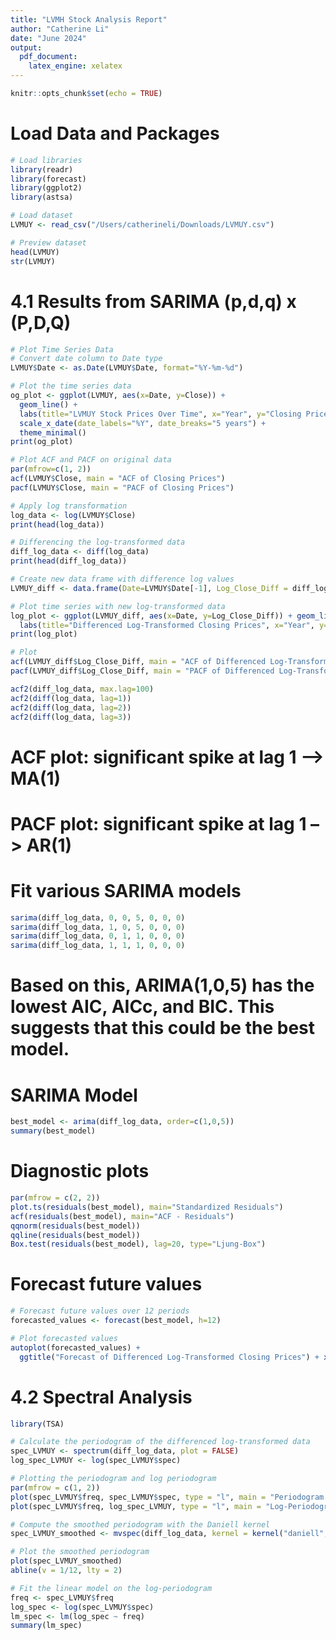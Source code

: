 ```yaml
---
title: "LVMH Stock Analysis Report"
author: "Catherine Li"
date: "June 2024"
output: 
  pdf_document: 
    latex_engine: xelatex
---
```


```r
knitr::opts_chunk$set(echo = TRUE)
```

# Load Data and Packages
```r
# Load libraries 
library(readr)
library(forecast) 
library(ggplot2)
library(astsa)

# Load dataset
LVMUY <- read_csv("/Users/catherineli/Downloads/LVMUY.csv")

# Preview dataset
head(LVMUY)
str(LVMUY)
```

# 4.1 Results from SARIMA (p,d,q) x (P,D,Q)
```r
# Plot Time Series Data 
# Convert date column to Date type
LVMUY$Date <- as.Date(LVMUY$Date, format="%Y-%m-%d")

# Plot the time series data
og_plot <- ggplot(LVMUY, aes(x=Date, y=Close)) +
  geom_line() +
  labs(title="LVMUY Stock Prices Over Time", x="Year", y="Closing Price") +
  scale_x_date(date_labels="%Y", date_breaks="5 years") +
  theme_minimal()
print(og_plot)

# Plot ACF and PACF on original data
par(mfrow=c(1, 2))
acf(LVMUY$Close, main = "ACF of Closing Prices")
pacf(LVMUY$Close, main = "PACF of Closing Prices")
```

```r
# Apply log transformation
log_data <- log(LVMUY$Close)
print(head(log_data))

# Differencing the log-transformed data
diff_log_data <- diff(log_data)
print(head(diff_log_data))

# Create new data frame with difference log values 
LVMUY_diff <- data.frame(Date=LVMUY$Date[-1], Log_Close_Diff = diff_log_data)

# Plot time series with new log-transformed data 
log_plot <- ggplot(LVMUY_diff, aes(x=Date, y=Log_Close_Diff)) + geom_line() +
  labs(title="Differenced Log-Transformed Closing Prices", x="Year", y="Differenced Log Closing Prices")
print(log_plot)
```

```r
# Plot 
acf(LVMUY_diff$Log_Close_Diff, main = "ACF of Differenced Log-Transformed Closing Prices")
pacf(LVMUY_diff$Log_Close_Diff, main = "PACF of Differenced Log-Transformed Closing Prices")
```

```r
acf2(diff_log_data, max.lag=100)
acf2(diff(log_data, lag=1))
acf2(diff(log_data, lag=2))
acf2(diff(log_data, lag=3))
```
# ACF plot: significant spike at lag 1 --> MA(1) 
# PACF plot: significant spike at lag 1 --> AR(1)

# Fit various SARIMA models
```r
sarima(diff_log_data, 0, 0, 5, 0, 0, 0)
sarima(diff_log_data, 1, 0, 5, 0, 0, 0)
sarima(diff_log_data, 0, 1, 1, 0, 0, 0)
sarima(diff_log_data, 1, 1, 1, 0, 0, 0)
```
# Based on this, ARIMA(1,0,5) has the lowest AIC, AICc, and BIC. This suggests that this could be the best model.

# SARIMA Model
```r
best_model <- arima(diff_log_data, order=c(1,0,5))
summary(best_model)
```

# Diagnostic plots 
```r
par(mfrow = c(2, 2))
plot.ts(residuals(best_model), main="Standardized Residuals")
acf(residuals(best_model), main="ACF - Residuals")
qqnorm(residuals(best_model))
qqline(residuals(best_model))
Box.test(residuals(best_model), lag=20, type="Ljung-Box")
```

# Forecast future values 
```r
# Forecast future values over 12 periods
forecasted_values <- forecast(best_model, h=12)

# Plot forecasted values
autoplot(forecasted_values) +
  ggtitle("Forecast of Differenced Log-Transformed Closing Prices") + xlab("Year") + ylab("Differenced Log Closing Prices") + scale_x_continuous(breaks = seq(2024, 2030, by = 8))
```


# 4.2 Spectral Analysis 
```r
library(TSA)

# Calculate the periodogram of the differenced log-transformed data
spec_LVMUY <- spectrum(diff_log_data, plot = FALSE)
log_spec_LVMUY <- log(spec_LVMUY$spec)

# Plotting the periodogram and log periodogram
par(mfrow = c(1, 2))
plot(spec_LVMUY$freq, spec_LVMUY$spec, type = "l", main = "Periodogram of LVMUY Data", xlab = "Frequency", ylab = "Spectral Density")
plot(spec_LVMUY$freq, log_spec_LVMUY, type = "l", main = "Log-Periodogram of LVMUY Data", xlab = "Frequency", ylab = "Log-Spectral Density")
```

```r
# Compute the smoothed periodogram with the Daniell kernel
spec_LVMUY_smoothed <- mvspec(diff_log_data, kernel = kernel("daniell", 7), log = "no")

# Plot the smoothed periodogram
plot(spec_LVMUY_smoothed)
abline(v = 1/12, lty = 2) 
```

```r
# Fit the linear model on the log-periodogram
freq <- spec_LVMUY$freq
log_spec <- log(spec_LVMUY$spec)
lm_spec <- lm(log_spec ~ freq)
summary(lm_spec)
```
